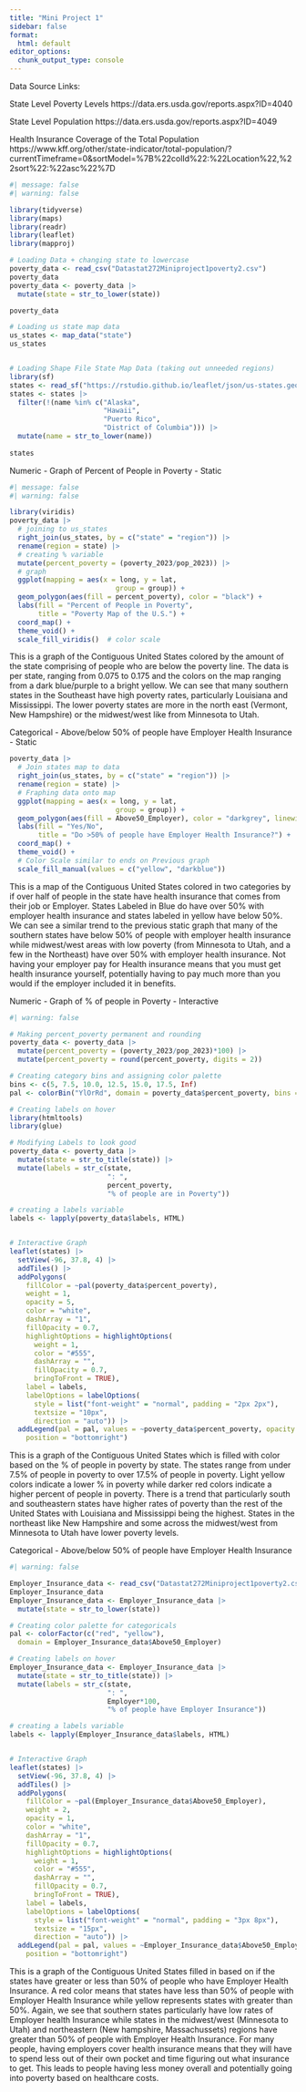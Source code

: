 ```yaml
---
title: "Mini Project 1"
sidebar: false
format:
  html: default
editor_options: 
  chunk_output_type: console
---
```


Data Source Links:

State Level Poverty Levels 
https://data.ers.usda.gov/reports.aspx?ID=4040

State Level Population
https://data.ers.usda.gov/reports.aspx?ID=4049

Health Insurance Coverage of the Total Population
https://www.kff.org/other/state-indicator/total-population/?currentTimeframe=0&sortModel=%7B%22colId%22:%22Location%22,%22sort%22:%22asc%22%7D



```r
#| message: false
#| warning: false

library(tidyverse)
library(maps)
library(readr)
library(leaflet)
library(mapproj)

# Loading Data + changing state to lowercase
poverty_data <- read_csv("Datastat272Miniproject1poverty2.csv")
poverty_data
poverty_data <- poverty_data |>
  mutate(state = str_to_lower(state))

poverty_data

# Loading us state map data
us_states <- map_data("state")
us_states


# Loading Shape File State Map Data (taking out unneeded regions)
library(sf) 
states <- read_sf("https://rstudio.github.io/leaflet/json/us-states.geojson")
states <- states |>
  filter(!(name %in% c("Alaska", 
                       "Hawaii", 
                       "Puerto Rico", 
                       "District of Columbia"))) |>
  mutate(name = str_to_lower(name))
  
states
```


Numeric - Graph of Percent of People in Poverty - Static
```r
#| message: false
#| warning: false

library(viridis) 
poverty_data |>
  # joining to us_states
  right_join(us_states, by = c("state" = "region")) |>
  rename(region = state) |>
  # creating % variable
  mutate(percent_poverty = (poverty_2023/pop_2023)) |>
  # graph
  ggplot(mapping = aes(x = long, y = lat,
                          group = group)) + 
  geom_polygon(aes(fill = percent_poverty), color = "black") + 
  labs(fill = "Percent of People in Poverty",
       title = "Poverty Map of the U.S.") +
  coord_map() +  
  theme_void() +
  scale_fill_viridis()  # color scale
```

This is a graph of the Contiguous United States colored by the amount of the state comprising of people who are below the poverty line. The data is per state, ranging from 0.075 to 0.175 and the colors on the map ranging from a dark blue/purple to a bright yellow. We can see that many southern states in the Southeast have high poverty rates, particularly Louisiana and Mississippi. The lower poverty states are more in the north east (Vermont, New Hampshire) or the midwest/west like from Minnesota to Utah. 







Categorical - Above/below 50% of people have Employer Health Insurance - Static
```r
poverty_data |>
  # Join states map to data
  right_join(us_states, by = c("state" = "region")) |>
  rename(region = state) |>
  # Fraphing data onto map
  ggplot(mapping = aes(x = long, y = lat,
                          group = group)) + 
  geom_polygon(aes(fill = Above50_Employer), color = "darkgrey", linewidth = 0.2) + 
  labs(fill = "Yes/No",
       title = "Do >50% of people have Employer Health Insurance?") +
  coord_map() + 
  theme_void() +  
  # Color Scale similar to ends on Previous graph
  scale_fill_manual(values = c("yellow", "darkblue"))
```

This is a map of the Contiguous United States colored in two categories by if over half of people in the state have health insurance that comes from their job or Employer. States Labeled in Blue do have over 50% with employer health insurance and states labeled in yellow have below 50%. We can see a similar trend to the previous static graph that many of the southern states have below 50% of people with employer health insurance while midwest/west areas with low poverty (from Minnesota to Utah, and a few in the Northeast) have over 50% with employer health insurance. Not having your employer pay for Health insurance means that you must get health insurance yourself, potentially having to pay much more than you would if the employer included it in benefits. 





Numeric - Graph of % of people in Poverty - Interactive

```r
#| warning: false

# Making percent_poverty permanent and rounding
poverty_data <- poverty_data |>
  mutate(percent_poverty = (poverty_2023/pop_2023)*100) |>
  mutate(percent_poverty = round(percent_poverty, digits = 2))

# Creating category bins and assigning color palette
bins <- c(5, 7.5, 10.0, 12.5, 15.0, 17.5, Inf)
pal <- colorBin("YlOrRd", domain = poverty_data$percent_poverty, bins = bins)

# Creating labels on hover
library(htmltools)
library(glue)

# Modifying Labels to look good
poverty_data <- poverty_data |>
  mutate(state = str_to_title(state)) |>
  mutate(labels = str_c(state, 
                        ": ", 
                        percent_poverty, 
                        "% of people are in Poverty")) 

# creating a labels variable
labels <- lapply(poverty_data$labels, HTML)


# Interactive Graph
leaflet(states) |>
  setView(-96, 37.8, 4) |>
  addTiles() |>
  addPolygons(
    fillColor = ~pal(poverty_data$percent_poverty),
    weight = 1,
    opacity = 5,
    color = "white",
    dashArray = "1",
    fillOpacity = 0.7,
    highlightOptions = highlightOptions(
      weight = 1,
      color = "#555",
      dashArray = "",
      fillOpacity = 0.7,
      bringToFront = TRUE),
    label = labels,
    labelOptions = labelOptions(
      style = list("font-weight" = "normal", padding = "2px 2px"),
      textsize = "10px",
      direction = "auto")) |>
  addLegend(pal = pal, values = ~poverty_data$percent_poverty, opacity = 0.7, title = "% of People in Poverty",
    position = "bottomright")
```

This is a graph of the Contiguous United States which is filled with color based on the % of people in poverty by state. The states range from under 7.5% of people in poverty to over 17.5% of people in poverty. Light yellow colors indicate a lower % in poverty while darker red colors indicate a higher percent of people in poverty. There is a trend that particularly south and  southeastern states have higher rates of poverty than the rest of the United States with Louisiana and Mississippi being the highest. States in the northeast like New Hampshire and some across the midwest/west from Minnesota to Utah have lower poverty levels. 



Categorical - Above/below 50% of people have Employer Health Insurance

```r
#| warning: false

Employer_Insurance_data <- read_csv("Datastat272Miniproject1poverty2.csv")
Employer_Insurance_data
Employer_Insurance_data <- Employer_Insurance_data |>
  mutate(state = str_to_lower(state))

# Creating color palette for categoricals
pal <- colorFactor(c("red", "yellow"),
  domain = Employer_Insurance_data$Above50_Employer)

# Creating labels on hover
Employer_Insurance_data <- Employer_Insurance_data |>
  mutate(state = str_to_title(state)) |>
  mutate(labels = str_c(state, 
                        ": ", 
                        Employer*100,
                        "% of people have Employer Insurance")) 

# creating a labels variable
labels <- lapply(Employer_Insurance_data$labels, HTML)


# Interactive Graph
leaflet(states) |>
  setView(-96, 37.8, 4) |>
  addTiles() |>
  addPolygons(
    fillColor = ~pal(Employer_Insurance_data$Above50_Employer),
    weight = 2,
    opacity = 1,
    color = "white",
    dashArray = "1",
    fillOpacity = 0.7,
    highlightOptions = highlightOptions(
      weight = 1,
      color = "#555",
      dashArray = "",
      fillOpacity = 0.7,
      bringToFront = TRUE),
    label = labels,
    labelOptions = labelOptions(
      style = list("font-weight" = "normal", padding = "3px 8px"),
      textsize = "15px",
      direction = "auto")) |>
  addLegend(pal = pal, values = ~Employer_Insurance_data$Above50_Employer, opacity = 0.7, title = "Greater than 50% Employer Insurance",
    position = "bottomright")
```

This is a graph of the Contiguous United States filled in based on if the states have greater or less than 50% of people who have Employer Health Insurance. A red color means that states have less than 50% of people with Employer Health Insurance while yellow represents states with greater than 50%. Again, we see that southern states particularly have low rates of Employer health Insurance while states in the midwest/west (Minnesota to Utah) and northeastern (New hampshire, Massachussets) regions have greater than 50% of people with Employer Health Insurance. For many people, having employers cover health insurance means that they will have to spend less out of their own pocket and time figuring out what insurance to get. This leads to people having less money overall and potentially going into poverty based on healthcare costs. 



